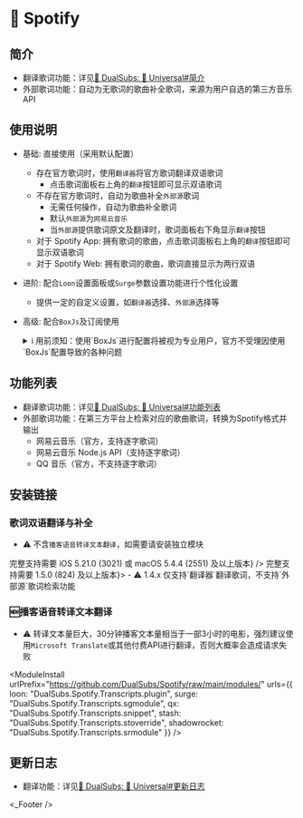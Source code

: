 
# 🎵 Spotify

## 简介
  * 翻译歌词功能：详见[🍿 DualSubs: 🔣 Universal#简介](./universal#简介)
  * 外部歌词功能：自动为无歌词的歌曲补全歌词，来源为用户自选的第三方音乐API

## 使用说明
* 基础: 直接使用（采用默认配置）
  * 存在官方歌词时，使用`翻译器`将官方歌词翻译双语歌词
    * 点击歌词面板右上角的`翻译`按钮即可显示双语歌词
  * 不存在官方歌词时，自动为歌曲补全`外部源`歌词
    * 无需任何操作，自动为歌曲补全歌词
    * 默认`外部源`为`网易云音乐`
    * 当`外部源`提供歌词原文及翻译时，歌词面板右下角显示`翻译`按钮
  * 对于 Spotify App: 拥有歌词的歌曲，点击歌词面板右上角的`翻译`按钮即可显示双语歌词
  * 对于 Spotify Web: 拥有歌词的歌曲，歌词直接显示为两行双语
* 进阶: 配合`Loon`设置面板或`Surge`参数设置功能进行个性化设置
  * 提供一定的自定义设置，如`翻译器`选择、`外部源`选择等
* 高级: 配合`BoxJs`及订阅使用
  <details>
  <summary>ℹ️ 用前须知：使用`BoxJs`进行配置将被视为专业用户，官方不受理因使用`BoxJs`配置导致的各种问题</summary>

  1. 安装`BoxJs`插件并更新引用资源或脚本:
    * 安装方法及下载链接详见: [🧰 BoxJs](./box-js)
  2. 在`BoxJs`的配置面板中进行个性化设置:
     1. 浏览器访问[BoxJs.com](http://boxjs.com)
     2. 在[`应用`](http://boxjs.com/#/app)页面点开`DualSubs`折叠
     3. 根据需要访问对应的配置面板配置高级设置
  </details>

## 功能列表
  * 翻译歌词功能：详见[🍿 DualSubs: 🔣 Universal#功能列表](./universal#功能列表)
  * 外部歌词功能：在第三方平台上检索对应的歌曲歌词，转换为Spotify格式并输出
    * 网易云音乐（官方，支持逐字歌词）
    * 网易云音乐 Node.js API（支持逐字歌词）
    * QQ 音乐（官方，不支持逐字歌词）

## 安装链接
### 歌词双语翻译与补全
* ⚠️ 不含`播客语音转译文本翻译`，如需要请安装独立模块

<ModuleInstall urlPrefix="https://github.com/DualSubs/Spotify/releases/latest/download/">
  <ModuleInstall.Tab type="loon">
    <ModuleInstall.Item url="DualSubs.Spotify.plugin"/>
  </ModuleInstall.Tab>
  <ModuleInstall.Tab type="surge">
    <ModuleInstall.Item url="DualSubs.Spotify.sgmodule" badge={<>完整支持需要 iOS 5.21.0 (3021) 或 macOS 5.4.4 (2551) 及以上版本</>} />
  </ModuleInstall.Tab>
  <ModuleInstall.Tab type="stash">
    <ModuleInstall.Item url="DualSubs.Spotify.stoverride"/>
  </ModuleInstall.Tab>
  <ModuleInstall.Tab type="egern">
    <ModuleInstall.Item url="DualSubs.Spotify.yaml"/>
  </ModuleInstall.Tab>
  <ModuleInstall.Tab type="qx">
    <ModuleInstall.Item url="DualSubs.Spotify.snippet" badge={<>完整支持需要 1.5.0 (824) 及以上版本</>}>
      - ⚠️ 1.4.x 仅支持`翻译器`翻译歌词，不支持`外部源`歌词检索功能
    </ModuleInstall.Item>
  </ModuleInstall.Tab>
</ModuleInstall>

### 🆕播客语音转译文本翻译
* ⚠️ 转译文本量巨大，30分钟播客文本量相当于一部3小时的电影，强烈建议使用`Microsoft Translate`或其他付费API进行翻译，否则大概率会造成请求失败

<ModuleInstall
  urlPrefix="https://github.com/DualSubs/Spotify/raw/main/modules/"
  urls={{
    loon: "DualSubs.Spotify.Transcripts.plugin",
    surge: "DualSubs.Spotify.Transcripts.sgmodule",
    qx: "DualSubs.Spotify.Transcripts.snippet",
    stash: "DualSubs.Spotify.Transcripts.stoverride",
    shadowrocket: "DualSubs.Spotify.Transcripts.srmodule"
  }}
/>

## 更新日志
  * 翻译功能：详见[🍿 DualSubs: 🔣 Universal#更新日志](./universal#更新日志)

<_Footer />
